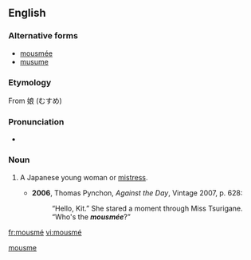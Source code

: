 ==English==

===Alternative forms===
* [[mousmée]]
* [[musume]]

===Etymology===
From {{etyl|ja}} 娘 (むすめ)

===Pronunciation===
* {{IPA|/ˈmuːsmeɪ/}}

===Noun===
{{en-noun}}

# {{historical}} A Japanese young woman or [[mistress]].
#* '''2006''', Thomas Pynchon, ''Against the Day'', Vintage 2007, p. 628:
#*: “Hello,  Kit.”  She stared a moment through Miss Tsurigane.  “Who's the '''''mousmée'''''?”

[[Category:English terms spelled with É|mousme]]

[[fr:mousmé]]
[[vi:mousmé]]